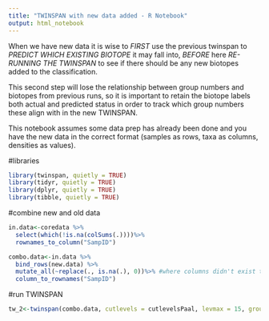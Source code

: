```yaml
---
title: "TWINSPAN with new data added - R Notebook"
output: html_notebook
---
```

When we have new data it is wise to *FIRST* use the previous twinspan to *PREDICT WHICH EXISTING BIOTOPE* it may fall into, *BEFORE* here *RE-RUNNING THE TWINSPAN* to see if there should be any new biotopes added to the classification.

This second step will lose the relationship between group numbers and biotopes from previous runs, so it is important to retain the biotope labels both actual and predicted status in order to track which group numbers these align with in the new TWINSPAN.

This notebook assumes some data prep has already been done and you have the new data in the correct format (samples as rows, taxa as columns, densities as values).

#libraries
```r
library(twinspan, quietly = TRUE)
library(tidyr, quietly = TRUE)
library(dplyr, quietly = TRUE)
library(tibble, quietly = TRUE)
```

#combine new and old data

```r
in.data<-coredata %>%
  select(which(!is.na(colSums(.))))%>%
  rownames_to_column("SampID")

combo.data<-in.data %>%
  bind_rows(new.data) %>%
  mutate_all(~replace(., is.na(.), 0))%>% #where columns didn't exist they were filled with NA - this replaces with 0s
  column_to_rownames("SampID")
```

#run TWINSPAN
```r
tw_2<-twinspan(combo.data, cutlevels = cutlevelsPaal, levmax = 15, groupmin = 3)
```

